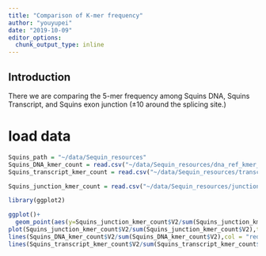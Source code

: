 ```yaml
---
title: "Comparison of K-mer frequency"
author: "youyupei"
date: "2019-10-09"
editor_options:
  chunk_output_type: inline
---
```


## Introduction
There we are comparing the 5-mer frequency among Squins DNA, Squins Transcript, and Squins exon junction ($\pm10$ around the splicing site.)


# load data
```r

Squins_path = "~/data/Sequin_resources"
Squins_DNA_kmer_count = read.csv("~/data/Sequin_resources/dna_ref_kmer_count.csv",header = F, row.names = 1)
Squins_transcript_kmer_count = read.csv("~/data/Sequin_resources/transcript_ref_kmer_count.csv",header = F, row.names = 1)

Squins_junction_kmer_count = read.csv("~/data/Sequin_resources/junction_kmer_count.csv",header = F, row.names = 1)

library(ggplot2)

ggplot()+
  geom_point(aes(y=Squins_junction_kmer_count$V2/sum(Squins_junction_kmer_count$V2), x= 1:length(Squins_junction_kmer_count$V2/sum(Squins_junction_kmer_count$V2))))
plot(Squins_junction_kmer_count$V2/sum(Squins_junction_kmer_count$V2),type = "line")
lines(Squins_DNA_kmer_count$V2/sum(Squins_DNA_kmer_count$V2),col = "red")
lines(Squins_transcript_kmer_count$V2/sum(Squins_transcript_kmer_count$V2),col = "blue")

```

